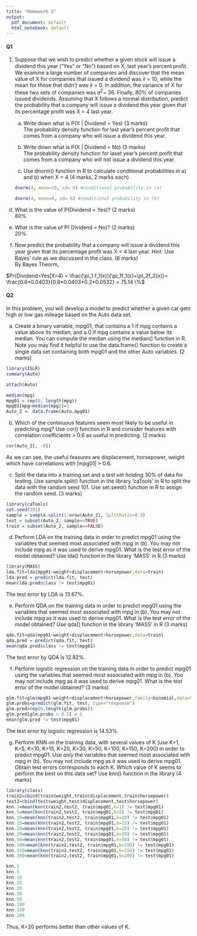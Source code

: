 ```yaml
---
title: "Homework 3"
output:
  pdf_document: default
  html_notebook: default
---
```

#### Q1 

1. Suppose that we wish to predict whether a given stock will issue a dividend this year (“Yes” or “No”) based on X, last year’s percent proﬁt. We examine a large number of companies and discover that the mean value of X for companies that issued a dividend was $\bar{x}$  = 10, while the mean for those that didn’t was $\bar{x}$ = 0. In addition, the variance of X for these two sets of companies was $\sigma^2$= 36. Finally, 80% of companies issued dividends. Assuming that X follows a normal distribution, predict the probability that a company will issue a dividend this year given that its percentage proﬁt was X = 4 last year. 

	(a) Write down what is  P(X | Dividend = Yes) (3 marks)   
	The probability density function for last year's percent profit that comes from a company who will issue a dividend this year. 
	
	(b) Write down what is  P(X | Dividend = No) (3 marks)   
	The probability density function for laset year's percent profit that comes from a company who will not issue a dividend this year. 
	
	(c) Use dnorm() function in R to calculate conditional probabilities in a) and b) when X = 4 (4 marks, 2 marks each)
```r
dnorm(4, mean=10, sd= 6) #conditional probability in (a)
```
```r
dnorm(4, mean=0, sd= 6) #conditional probability in (b)
```
	
(d) What is the value of P(Dividend = Yes)? (2 marks)   
80%
  
(e) What is the value of P( Dividend = No)? (2 marks)   
20%
   
(f) Now predict the probability that a company will issue a dividend this year given that its percentage proﬁt was X = 4 last year. Hint: Use Bayes’ rule as we discussed in the class. (6 marks)   
By Bayes Theorm, 

$Pr(Dividend=Yes|X=4) = \frac{\pi_1 f_1(x)}{\pi_1f_1(x)+\pi_2f_2(x)}= \frac{0.8*0.0403}{0.8*0.0403+0.2*0.0532} =  75.14 \%$

#### Q2   
   
In this problem, you will develop a model to predict whether a given car gets high or low gas mileage based on the Auto data set.

(a) Create a binary variable, mpg01, that contains a 1 if mpg contains a value above its median, and a 0 if mpg contains a value below its median. You can compute the median using the median() function in R. Note you may ﬁnd it helpful to use the data.frame() function to create a single data set containing both mpg01 and the other Auto variables. (2 marks) 
```r
library(ISLR)
summary(Auto)
```


```r
attach(Auto)
```


```r
median(mpg)
mpg01 = rep(0, length(mpg))
mpg01[mpg>median(mpg)]=1
Auto_2 <- data.frame(Auto,mpg01)
```


 (b) Which of the continuous features seem most likely to be useful in predicting mpg? Use cor() function in R and consider features with correlation coefficients > 0.6 as useful in predicting. (2 marks)   
```r
cor(Auto_2[, -9])
```
As we can see, the useful feasures are displacement, horsepower, weight which have correlations with |mpg01| > 0.6.


(c) Split the data into a training set and a test set holding 30% of data for testing. Use sample.split() function in the library ‘caTools’ in R to split the data with the random seed 101. Use set.seed() function in R to assign the random seed. (3 marks)
```r
library(caTools)
set.seed(101)
sample = sample.split(1:nrow(Auto_2), SplitRatio=0.3)
test = subset(Auto_2, sample==TRUE)
train = subset(Auto_2, sample==FALSE)
```

(d) Perform LDA on the training data in order to predict mpg01 using the variables that seemed most associated with mpg in (b). You may not include mpg as it was used to derive mpg01. What is the test error of the model obtained? Use lda() function in the library ‘MASS’ in R.(3 marks)
```r
library(MASS)
lda.fit=lda(mpg01~weight+displacement+horsepower,data=train)
lda.pred = predict(lda.fit, test)
mean(lda.pred$class != test$mpg01)
```
The test error by LDA is 13.67%. 

(e) Perform QDA on the training data in order to predict mpg01 using the variables that seemed most associated with mpg in (b). You may not include mpg as it was used to derive mpg01. What is the test error of the model obtained? Use qda() function in the library ‘MASS’ in R (3 marks)
  
```r
qda.fit=qda(mpg01~weight+displacement+horsepower,data=train)
qda.pred = predict(qda.fit, test)
mean(qda.pred$class != test$mpg01)
```
The test error by QDA is 12.82%.

(f) Perform logistic regression on the training data in order to predict mpg01 using the variables that seemed most associated with mpg in (b). You may not include mpg as it was used to derive mpg01. What is the test error of the model obtained? (3 marks)   
```r
glm.fit=glm(mpg01~weight+displacement+horsepower,family=binomial,data=train)
glm.probs=predict(glm.fit, test, type="response")
glm.pred=rep(0,length(glm.probs))
glm.pred[glm.probs > 0.5] = 1
mean(glm.pred != test$mpg01)
```
The test error by logistic regression is 14.53%.

(g) Perform KNN on the training data, with several values of K (use K=1, K=5, K=10, K=15, K=20, K=30, K=50, K=100, K=150, K=200) in order to predict mpg01. Use only the variables that seemed most associated with mpg in (b). You may not include mpg as it was used to derive mpg01. Obtain test errors corresponds to each K. Which value of K seems to perform the best on this data set? Use knn() function in the library (4 marks)

```r
library(class)
train2=cbind(train$weight,train$displacement,train$horsepower)
test2=cbind(test$weight,test$displacement,test$horsepower)
knn.1=mean(knn(train2,test2, train$mpg01,k=1) != test$mpg01)
knn.5=mean(knn(train2,test2, train$mpg01,k=5) != test$mpg01)
knn.10=mean(knn(train2,test2, train$mpg01,k=10) != test$mpg01)
knn.15=mean(knn(train2,test2, train$mpg01,k=15) != test$mpg01)
knn.20=mean(knn(train2,test2, train$mpg01,k=20) != test$mpg01)
knn.30=mean(knn(train2,test2, train$mpg01,k=30) != test$mpg01)
knn.50=mean(knn(train2,test2, train$mpg01,k=50) != test$mpg01)
knn.100=mean(knn(train2,test2, train$mpg01,k=100) != test$mpg01)
knn.150=mean(knn(train2,test2, train$mpg01,k=150) != test$mpg01)
knn.200=mean(knn(train2,test2, train$mpg01,k=200) != test$mpg01)

knn.1
knn.5
knn.10
knn.15
knn.20
knn.30
knn.50
knn.100
knn.150
knn.200
```

Thus, K=20  performs better than other values of K. 


